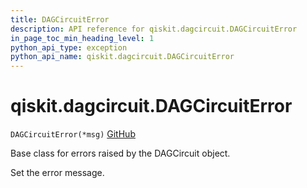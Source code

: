 ```yaml
---
title: DAGCircuitError
description: API reference for qiskit.dagcircuit.DAGCircuitError
in_page_toc_min_heading_level: 1
python_api_type: exception
python_api_name: qiskit.dagcircuit.DAGCircuitError
---
```


# qiskit.dagcircuit.DAGCircuitError

<span id="qiskit.dagcircuit.DAGCircuitError" />

`DAGCircuitError(*msg)` [GitHub](https://github.com/qiskit/qiskit/tree/stable/0.23/qiskit/dagcircuit/exceptions.py "view source code")

Base class for errors raised by the DAGCircuit object.

Set the error message.

